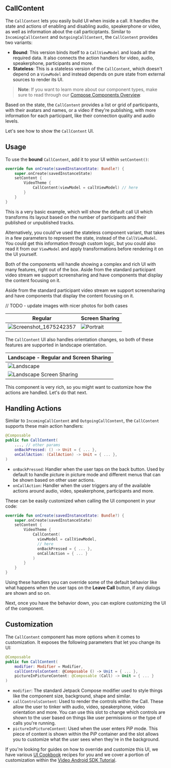 ## CallContent

The `CallContent` lets you easily build UI when inside a call. It handles the state and actions of enabling and disabling audio, speakerphone or video, as well as information about the call participtants. Similar to `IncomingCallContent` and `OutgoingCallContent`, the `CallContent` provides two variants:

* **Bound**: This version binds itself to a `CallViewModel` and loads all the required data. It also connects the action handlers for video, audio, speakerphone, participants and more.
* **Stateless**: This is a stateless version of the `CallContent`, which doesn't depend on a `ViewModel` and instead depends on pure state from external sources to render its UI.

> **Note**: If you want to learn more about our component types, make sure to read through our [Compose Components Overview](../../01-overview.mdx).

Based on the state, the `CallContent` provides a list or grid of participants, with their avatars and names, or a video if they're publishing, with more information for each participant, like their connection quality and audio levels.

Let's see how to show the `CallContent` UI.

## Usage

To use the **bound** `CallContent`, add it to your UI within `setContent()`:

```kotlin
override fun onCreate(savedInstanceState: Bundle?) {
    super.onCreate(savedInstanceState)
    setContent {
        VideoTheme {
            CallContent(viewModel = callViewModel) // here
        }
    }
}
```

This is a very basic example, which will show the default call UI which transforms its layout based on the number of participants and their published or unpublished tracks.

Alternatively, you could've used the stateless component variant, that takes in a few parameters to represent the state, instead of the `CallViewModel`. You could get this information through custom logic, but you could also read it from our `ViewModel` and apply transformations before rendering it on the UI yourself.

Both of the components will handle showing a complex and rich UI with many features, right out of the box. Aside from the standard participant video stream we support screensharing and have components that display the content focusing on it. 

Aside from the standard participant video stream we support screensharing and have components that display the content focusing on it.

// TODO - update images with nicer photos for both cases

| Regular | Screen Sharing                                               |
| ------- | ------------------------------------------------------------ |
| ![Screenshot_1675242357](https://user-images.githubusercontent.com/17215808/216000813-86ebd384-f5d1-4e53-9b23-ce1f14b6de4e.png) | ![Portrait](../../../../assets/compose_active_call_screen_share_portrait.jpg) |

The `CallContent` UI also handles orientation changes, so both of these features are supported in landscape orientation.

| Landscape - Regular and Screen Sharing                       |
| ------------------------------------------------------------ |
| ![Landscape](../../../../assets/compose_active_call_landscape.jpeg) |
| ![Landscape Screen Sharing](../../../../assets/compose_active_call_screen_share_landscape.jpg) |

This component is very rich, so you might want to customize how the actions are handled. Let's do that next.

## Handling Actions

Similar to `IncomingCallContent` and `OutgoingCallContent`, the `CallContent` supports these main action handlers:

```kotlin
@Composable
public fun CallContent(
    ..., // other params
    onBackPressed: () -> Unit = { ... },
    onCallAction: (CallAction) -> Unit = { ... },
)
```

* `onBackPressed`: Handler when the user taps on the back button. Used by default to handle picture in picture mode and different menus that can be shown based on other user actions.
* `onCallAction`: Handler when the user triggers any of the available actions around audio, video, speakerphone, participants and more.

These can be easily customized when calling the UI component in your code:

```kotlin
override fun onCreate(savedInstanceState: Bundle?) {
    super.onCreate(savedInstanceState)
    setContent {
        VideoTheme {
            CallContent( 
              viewModel = callViewModel,
              // here
              onBackPressed = { ... }, 
              onCallAction = { ... }
            ) 
        }
    }
}
```

Using these handlers you can override some of the default behavior like what happens when the user taps on the **Leave Call** button, if any dialogs are shown and so on.

Next, once you have the behavior down, you can explore customizing the UI of the component.

## Customization

The `CallContent` component has more options when it comes to customization. It exposes the following parameters that let you change its UI:

```kotlin
@Composable
public fun CallContent(
    modifier: Modifier = Modifier,
    callControlsContent: @Composable () -> Unit = { ... },
    pictureInPictureContent: @Composable (Call) -> Unit = { ... }
)
```

* `modifier`: The standard Jetpack Compose modifier used to style things like the component size, background, shape and similar.
* `callControlsContent`: Used to render the controls within the Call. These allow the user to tinker with audio, video, speakerphone, video orientation and more. You can use this slot to change which controls are shown to the user based on things like user permissions or the type of calls you're running.
* `pictureInPictureContent`: Used when the user enters PiP mode. This piece of content is shown within the PiP container and the slot allows you to customize what the user sees when they're in the background.

If you're looking for guides on how to override and customize this UI, we have various [UI Cookbook](../../../../06-ui-cookbook) recipes for you and we cover a portion of customization within the [Video Android SDK Tutorial](../../../../01-basics/01-tutorial.mdx).
